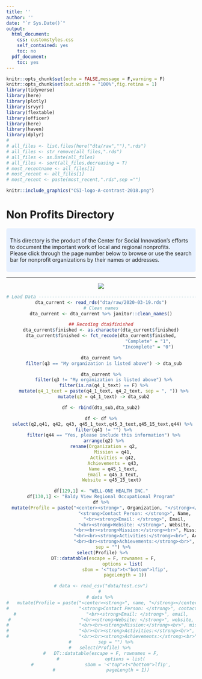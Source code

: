 ```yaml
---
title: ''
author: ''
date: "`r Sys.Date()`"
output:
  html_document:
    css: customstyles.css
    self_contained: yes
    toc: no
  pdf_document:
    toc: yes
---
```


```r
knitr::opts_chunk$set(echo = FALSE,message = F,warning = F)
knitr::opts_chunk$set(out.width = "100%",fig.retina = 1)
library(tidyverse)
library(here)
library(plotly)
library(srvyr)
library(flextable)
library(officer)
library(here)
library(haven)
library(dplyr)
# 
# all_files <- list.files(here("dta/raw",""),".rds")
# all_files <- str_remove(all_files,".rds")
# all_files <- as.Date(all_files)
# all_files <- sort(all_files,decreasing = T)
# most_recentname <- all_files[1]
# most_recent <- all_files[1]
# most_recent <- paste(most_recent,".rds",sep ="")

```

```r
knitr::include_graphics("CSI-logo-A-contrast-2018.png")
```
</center>

# Non Profits Directory

<style>
div.blue {background-color: #e6f0ff; border-radius: 5px; padding: 10px;}
</style>
<div class = "blue">

This directory is the product of the Center for Social Innovation's efforts to document the important work of local and regional nonprofits.
<br>Please click through the page number below to browse or use the search bar for nonprofit organizations by their names or addresses.

</div>
***

<center>
![](images/index_card.png)
```r
# Load Data ---------------------------------------------------------------
dta_current <- read_rds("dta/raw/2020-03-19.rds")
# Clean names
dta_current <- dta_current %>% janitor::clean_names()

## Recoding dta$finished
dta_current$finished <- as.character(dta_current$finished)
dta_current$finished <- fct_recode(dta_current$finished,
                                   "Complete" = "1",
                                   "Incomplete" = "0")

dta_current %>%
  filter(q3 == "My organization is listed above") -> dta_sub

dta_current %>%
  filter(q3 != "My organization is listed above") %>%
  filter(is.na(q4_1_text) == F) %>%
  mutate(q4_1_text = paste(q4_1_text, q4_2_text, sep = ", ")) %>%
  mutate(q2 = q4_1_text) -> dta_sub2

df <- rbind(dta_sub,dta_sub2)

df <- df %>%
  select(q2,q41, q42, q43, q45_1_text,q45_3_text,q45_15_text,q44) %>% 
  filter(q41 != "") %>%
  filter(q44 == "Yes, please include this information") %>%
  arrange(q2) %>%
  rename(Organization = q2,
         Mission = q41,
         Activities = q42,
         Achievements = q43,
         Name = q45_1_text,
         Email = q45_3_text,
         Website = q45_15_text) 

df[129,1] <- "WELL-ONE HEALTH INC."
df[130,1] <- "Baldy View Regional Occupational Program"
df %>%
  mutate(Profile = paste("<center><strong>", Organization, "</strong></center><br>", 
                         "<strong>Contact Person: </strong>", Name,
                         "<br><strong>Email: </strong>", Email,
                         "<br><strong>Website: </strong>", Website,
                         "<br><br><strong>Mission:</strong><br>", Mission,
                         "<br><br><strong>Activities:</strong><br>", Activities,
                         "<br><br><strong>Achievements:</strong><br>", Achievements), 
         sep = "") %>%
  select(Profile) %>% 
  DT::datatable(escape = F, rownames = F,
                options = list(
                  sDom = '<"top">t<"bottom">lfip',
                  pageLength = 1))

# data <- read_csv("data/test.csv")
# 
# data %>% 
#   mutate(Profile = paste("<center><strong>", name, "</strong></center><br>", 
#                          "<strong>Contact Person: </strong>", contact,
#                          "<br><strong>Email: </strong>", email,
#                          "<br><strong>Website: </strong>", website,
#                          "<br><br><strong>Mission:</strong><br>", mission,
#                          "<br><br><strong>Activities:</strong><br>", activity,
#                          "<br><br><strong>Achievements:</strong><br>", achievements), 
#          sep = "") %>%
#   select(Profile) %>% 
#   DT::datatable(escape = F, rownames = F,
#                 options = list(
#                   sDom = '<"top">t<"bottom">lfip',
#                   pageLength = 1))

```